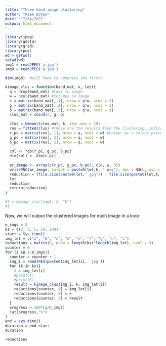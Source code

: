---
title: "Three band image clustering"
author: "Rian Botes"
date: "17/04/2021"
output: html_document
---

```{r setup, include=FALSE}
library(jpeg)
library(gdata)
library(grid)
library(png)
wd = getwd()
setwd(wd)
img1 = readJPEG('a.jpg')
img8 = readJPEG('g.jpg')

dim(img8)  #will have to compress im8 first!

kimage_clus = function(band_mat, k, let){
  q = nrow(band_mat) #rows in image
  w = ncol(band_mat) #columns in image
  r = matrix(band_mat[,,1], nrow = q*w, ncol = 1)
  g = matrix(band_mat[,,2], nrow = q*w, ncol = 1)
  b = matrix(band_mat[,,3], nrow = q*w, ncol = 1)
  clus_mat = cbind(r, g, b)
  
  clus = kmeans(clus_mat, k, iter.max = 20)
  res = fitted(clus) #These are the results from the clustering, indicating which pixel belongs to which cluster
  r_pc = matrix(res[, 1], nrow = q, ncol = w) #colour_pc = colour_postcluster
  g_pc = matrix(res[, 2], nrow = q, ncol = w)
  b_pc = matrix(res[, 2], nrow = q, ncol = w)
  
  col <- rgb(r_pc, g_pc, b_pc)
  dim(col) <- dim(r_pc)
  
  ar_image <- array(c(r_pc, g_pc, b_pc), c(q, w, 3)) 
  writePNG(ar_image, target = paste0(let,k, ".png"), dpi = NULL, asp = NULL, text = NULL, metadata = NULL)
  reduction = (file.size(paste0(let,".jpg")) - file.size(paste0(let,k, ".png")))/10^6
  let
  reduction
  return(reduction)
}

#t = kimage_clus(img1, 2, "b")
#t 


```

Now, we will output the clustered images for each image in a loop

```{r}
n_imgs = 9 
ks = c(2, 3, 5, 10, 100)
start = Sys.time()
img_let = c("a", "b", "c", "d", "e", "f", "g", "h", "i")
reductions = matrix(0, nrow = length(ks)*length(img_let), ncol = 3)
counter = 0
for (i in 1:n_imgs){
  counter = counter + 1
  img_i = readJPEG(paste0(img_let[i],'.jpg'))
  for (k in ks){
    t = img_let[i]
    #print(t)
    #print(k)
    result = kimage_clus(img_i, k, img_let[i])
    reductions[counter, 1] = img_let[i]
    reductions[counter, 2] = k
    reductions[counter, 3] = result
  }
  progress = 100*(i/n_imgs)
  cat(progress,"%")
}
end = sys.time()
duration = end-start
duration

reductions


```

